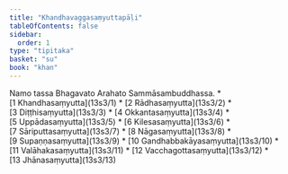 ```yaml
---
title: "Khandhavaggasaṃyuttapāḷi"
tableOfContents: false
sidebar:
  order: 1
type: "tipitaka"
basket: "su"
book: "khan"
---
```


<Paragraph number="1" type="center" book="khan">
Namo tassa Bhagavato Arahato Sammāsambuddhassa.

</Paragraph>

<TableOfContents book="khan">
* [1 Khandhasaṃyutta](13s3/1)
* [2 Rādhasaṃyutta](13s3/2)
* [3 Diṭṭhisaṃyutta](13s3/3)
* [4 Okkantasaṃyutta](13s3/4)
* [5 Uppādasaṃyutta](13s3/5)
* [6 Kilesasaṃyutta](13s3/6)
* [7 Sāriputtasaṃyutta](13s3/7)
* [8 Nāgasaṃyutta](13s3/8)
* [9 Supaṇṇasaṃyutta](13s3/9)
* [10 Gandhabbakāyasaṃyutta](13s3/10)
* [11 Valāhakasaṃyutta](13s3/11)
* [12 Vacchagottasaṃyutta](13s3/12)
* [13 Jhānasaṃyutta](13s3/13)
</TableOfContents>
